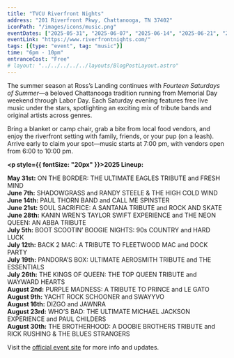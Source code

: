 ```yaml
---
title: "TVCU Riverfront Nights"
address: "201 Riverfront Pkwy, Chattanooga, TN 37402"
iconPath: "/images/icons/music.png"
eventDates: ["2025-05-31", "2025-06-07", "2025-06-14", "2025-06-21", "2025-06-28", "2025-07-05", "2025-07-12", "2025-07-19", "2025-07-26", "2025-08-02", "2025-08-09", "2025-08-16", "2025-08-23", "2025-08-30"]
eventLink: "https://www.riverfrontnights.com/"
tags: [{type: "event", tag: "music"}]
time: "6pm - 10pm"
entranceCost: "Free"
# layout: "../../../../../layouts/BlogPostLayout.astro"
---
```


The summer season at Ross’s Landing continues with *Fourteen Saturdays of Summer*—a beloved Chattanooga tradition running from Memorial Day weekend through Labor Day. Each Saturday evening features free live music under the stars, spotlighting an exciting mix of tribute bands and original artists across genres.

Bring a blanket or camp chair, grab a bite from local food vendors, and enjoy the riverfront setting with family, friends, or your pup (on a leash). Arrive early to claim your spot—music starts at 7:00 pm, with vendors open from 6:00 to 10:00 pm.

<b><p style={{ fontSize: "20px" }}>2025 Lineup:</p></b>
<b className="2025-05-31">May 31st:</b> ON THE BORDER: THE ULTIMATE EAGLES TRIBUTE and FRESH MIND  
<b className="2025-06-07">June 7th:</b> SHADOWGRASS and RANDY STEELE & THE HIGH COLD WIND  
<b className="2025-06-14">June 14th:</b> PAUL THORN BAND and CALL ME SPINSTER  
<b className="2025-06-21">June 21st:</b> SOUL SACRIFICE: A SANTANA TRIBUTE and ROCK AND SKATE  
<b className="2025-06-28">June 28th:</b> KANIN WREN’S TAYLOR SWIFT EXPERIENCE and THE NEON QUEEN: AN ABBA TRIBUTE  
<b className="2025-07-05">July 5th:</b> BOOT SCOOTIN’ BOOGIE NIGHTS: 90s COUNTRY and HARD LUCK  
<b className="2025-07-12">July 12th:</b> BACK 2 MAC: A TRIBUTE TO FLEETWOOD MAC and DOCK PARTY  
<b className="2025-07-19">July 19th:</b> PANDORA’S BOX: ULTIMATE AEROSMITH TRIBUTE and THE ESSENTIALS  
<b className="2025-07-26">July 26th:</b> THE KINGS OF QUEEN: THE TOP QUEEN TRIBUTE and WAYWARD HEARTS  
<b className="2025-08-02">August 2nd:</b> PURPLE MADNESS: A TRIBUTE TO PRINCE and LE GATO  
<b className="2025-08-09">August 9th:</b> YACHT ROCK SCHOONER and SWAYYVO  
<b className="2025-08-16">August 16th:</b> DIZGO and JAWNRA  
<b className="2025-08-23">August 23rd:</b> WHO’S BAD: THE ULTIMATE MICHAEL JACKSON EXPERIENCE and PAUL CHILDERS  
<b className="2025-08-30">August 30th:</b> THE BROTHERHOOD: A DOOBIE BROTHERS TRIBUTE and RICK RUSHING & THE BLUES STRANGERS  

Visit the <a href="https://www.riverfrontnights.com/">official event site</a> for more info and updates.

<script is:inline>
  let pathSplit = window.location.pathname.split("/");
  let elId = pathSplit[pathSplit.length - 2];
  let els = document.getElementsByClassName(elId);

  Array.from(els).forEach((el) => el.classList.add("highlighted-date"));
</script>
